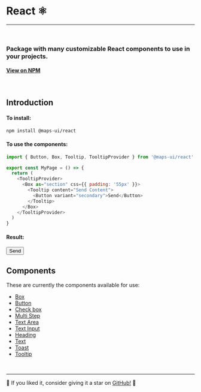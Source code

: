
<Meta title="Package - React" />

# React ⚛️

---

<br />

<h3>
  Package with many customizable React components to use in your projects.
</h3>

<h4>
  <a href="https://www.npmjs.com/package/@maps-ui/react"> View on NPM</a>
</h4>

<br />

<h2 id="intro">Introduction</h2>

#### To install:

```sh
npm install @maps-ui/react
```

#### To use the components:

```js
import { Button, Box, Tooltip, TooltipProvider } from '@maps-ui/react'

export const MyPage = () => {
  return (
    <TooltipProvider>
      <Box as="section" css={{ padding: '55px' }}>
        <Tooltip content="Send Content">
          <Button variant="secondary">Send</Button>
        </Tooltip>
      </Box>
    </TooltipProvider>
  )
}
```

#### Result:

<TooltipProvider>
  <Box as="section" css={{ padding: '55px' }}>
    <Tooltip content="Send Content">
      <Button variant="secondary">Send</Button>
    </Tooltip>
  </Box>
</TooltipProvider>

<br />

<h2 id="components">Components</h2>

These are currently the components available for use:

- <a href="https://matheusandrade23.github.io/Maps-Ui/?path=/docs/surfaces-box--primary">
    Box
  </a>

- <a href="https://matheusandrade23.github.io/Maps-Ui/?path=/docs/form-button--primary">
    Button
  </a>
- <a href="https://matheusandrade23.github.io/Maps-Ui/?path=/docs/form-check-box--primary">
    Check box
  </a>
- <a href="https://matheusandrade23.github.io/Maps-Ui/?path=/docs/form-multi-step--primary">
    Multi Step
  </a>
- <a href="https://matheusandrade23.github.io/Maps-Ui/?path=/docs/form-text-area--primary">
    Text Area
  </a>
- <a href="https://matheusandrade23.github.io/Maps-Ui/?path=/docs/form-text-input--primary">
    Text Input
  </a>

- <a href="https://matheusandrade23.github.io/Maps-Ui/?path=/docs/typography-heading--primary">
    Heading
  </a>
- <a href="https://matheusandrade23.github.io/Maps-Ui/?path=/docs/typography-text--primary">
    Text
  </a>

- <a href="https://matheusandrade23.github.io/Maps-Ui/?path=/docs/special-toast--primary">
    Toast
  </a>
- <a href="https://matheusandrade23.github.io/Maps-Ui/?path=/docs/special-tooltip--primary">
    Tooltip
  </a>

<br />

---

<p>
  🌟 If you liked it, consider giving it a star on
  <a href="https://github.com/MatheusAndrade23/Maps-Ui"> GitHub!</a> 🌟
</p>

